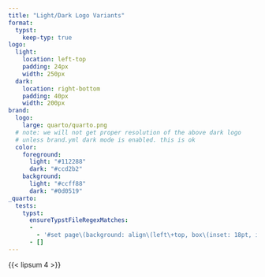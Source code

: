 ```yaml
---
title: "Light/Dark Logo Variants"
format:
  typst:
    keep-typ: true
logo:
  light: 
    location: left-top
    padding: 24px
    width: 250px
  dark:
    location: right-bottom
    padding: 40px
    width: 200px
brand:
  logo:
    large: quarto/quarto.png
  # note: we will not get proper resolution of the above dark logo
  # unless brand.yml dark mode is enabled. this is ok
  color:
    foreground:
      light: "#112288"
      dark: "#ccd2b2"
    background:
      light: "#ccff88"
      dark: "#0d0519"
_quarto:
  tests:
    typst:
      ensureTypstFileRegexMatches:
      - 
        - '#set page\(background: align\(left\+top, box\(inset: 18pt, image\("quarto(/|\\\\)quarto.png", width: 187.5pt\)\)\)\)'
      - []
---
```


{{< lipsum 4 >}}